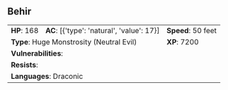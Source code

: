 ## Behir {#monster-behir}

```{=html}
<table class="table table-striped">
    <tbody>
        <tr>                    
            <td><b>HP</b>: 168</td>
            <td><b>AC</b>: [{'type': 'natural', 'value': 17}]</td>
            <td><b>Speed</b>: 50 feet</td>
        </tr>
        <tr>
            <td colspan="2"><b>Type</b>: Huge Monstrosity (Neutral Evil)</td>
            <td><b>XP</b>: 7200</td>
        </tr>
        <tr>
            <td colspan="3"><b>Vulnerabilities</b>: </td>
        </tr>
        <tr>
            <td colspan="3"><b>Resists</b>: </td>
        </tr>
        <tr>
            <td colspan="3"><b>Languages</b>: Draconic</td>
        </tr>
    </tbody>
</table>
```